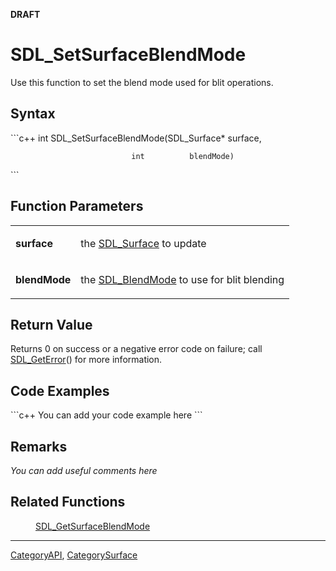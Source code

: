 <!-- pragma section-numbers off -->
<!-- pragma disable-camelcase -->
'''DRAFT'''

= SDL_SetSurfaceBlendMode =
Use this function to set the blend mode used for blit operations.


== Syntax ==
```c++
int SDL_SetSurfaceBlendMode(SDL_Surface* surface,
                            int          blendMode)
```

== Function Parameters ==
{|
|'''surface'''
|the [[SDL_Surface]] to update
|-
|'''blendMode'''
|the [[SDL_BlendMode]] to use for blit blending
|}

== Return Value ==
Returns 0 on success or a negative error code on failure; call [[SDL_GetError]]() for more information.

== Code Examples ==
```c++
You can add your code example here
```

== Remarks ==
''You can add useful comments here''

== Related Functions ==
:[[SDL_GetSurfaceBlendMode]]

----
[[CategoryAPI]], [[CategorySurface]]
